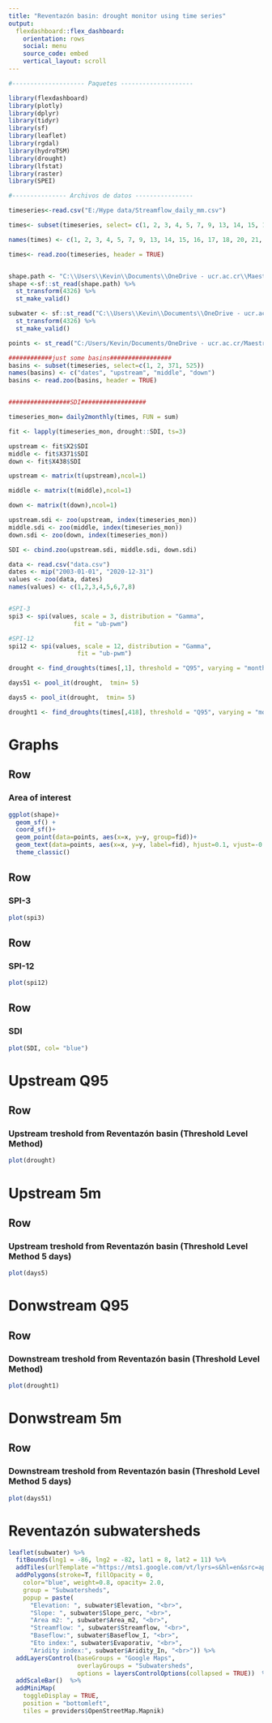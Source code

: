 ---
title: "Reventazón basin: drought monitor using time series"
output: 
  flexdashboard::flex_dashboard:
    orientation: rows
    social: menu
    source_code: embed
    vertical_layout: scroll    
---

```{r setup, include=FALSE}

#-------------------- Paquetes --------------------

library(flexdashboard)
library(plotly)
library(dplyr)
library(tidyr)
library(sf)
library(leaflet)
library(rgdal)
library(hydroTSM)
library(drought)
library(lfstat)
library(raster)
library(SPEI)


```


```{r, include=FALSE}
#--------------- Archivos de datos ----------------

timeseries<-read.csv("E:/Hype data/Streamflow_daily_mm.csv")

times<- subset(timeseries, select= c(1, 2, 3, 4, 5, 7, 9, 13, 14, 15, 16, 17, 18, 20, 21, 22, 23, 24, 27, 28, 34, 35, 37, 49, 50, 54, 63, 64, 65, 66, 67, 68, 77, 84, 88, 93, 94, 107, 108, 145, 146, 149, 158, 177, 221, 337, 338, 342, 370, 371, 384, 385, 393, 399, 418, 419, 436, 437, 462, 506, 507, 525, 526, 549, 550, 551 ))

names(times) <- c(1, 2, 3, 4, 5, 7, 9, 13, 14, 15, 16, 17, 18, 20, 21, 22, 23, 24, 27, 28, 34, 35, 37, 49, 50, 54, 63, 64, 65, 66, 67, 68, 77, 84, 88, 93, 94, 107, 108, 145, 146, 149, 158, 177, 221, 337, 338, 342, 370, 371, 384, 385, 393, 399, 418, 419, 436, 437, 462, 506, 507, 525, 526, 549, 550, 551 )

times<- read.zoo(timeseries, header = TRUE)


shape.path <- "C:\\Users\\Kevin\\Documents\\OneDrive - ucr.ac.cr\\Maestria\\Sequia y escazes de agua\\Reventazon\\Shapes\\Reventazon basin\\reventazonwgs84.shp"
shape <-sf::st_read(shape.path) %>%
  st_transform(4326) %>%
  st_make_valid()

subwater <- sf::st_read("C:\\Users\\Kevin\\Documents\\OneDrive - ucr.ac.cr\\Maestria\\Sequia y escazes de agua\\Reventazon\\Shapes\\subwatershed\\subwatersheds.shp")%>%
  st_transform(4326) %>%
  st_make_valid()

points <- st_read("C:/Users/Kevin/Documents/OneDrive - ucr.ac.cr/Maestria/Sequia y escazes de agua/Reventazon/Points/point.shp")

############just some basins#################
basins <- subset(timeseries, select=c(1, 2, 371, 525))
names(basins) <- c("dates", "upstream", "middle", "down")
basins <- read.zoo(basins, header = TRUE)


#################SDI##################

timeseries_mon= daily2monthly(times, FUN = sum)

fit <- lapply(timeseries_mon, drought::SDI, ts=3)

upstream <- fit$X2$SDI
middle <- fit$X371$SDI
down <- fit$X438$SDI

upstream <- matrix(t(upstream),ncol=1)

middle <- matrix(t(middle),ncol=1)

down <- matrix(t(down),ncol=1)

upstream.sdi <- zoo(upstream, index(timeseries_mon))
middle.sdi <- zoo(middle, index(timeseries_mon))
down.sdi <- zoo(down, index(timeseries_mon))

SDI <- cbind.zoo(upstream.sdi, middle.sdi, down.sdi)

data <- read.csv("data.csv")
dates <- mip("2003-01-01", "2020-12-31")
values <- zoo(data, dates)
names(values) <- c(1,2,3,4,5,6,7,8)


#SPI-3
spi3 <- spi(values, scale = 3, distribution = "Gamma",
                  fit = "ub-pwm")

#SPI-12
spi12 <- spi(values, scale = 12, distribution = "Gamma",
                   fit = "ub-pwm")

drought <- find_droughts(times[,1], threshold = "Q95", varying = "monthly")

days51 <- pool_it(drought,  tmin= 5)

days5 <- pool_it(drought,  tmin= 5)

drought1 <- find_droughts(times[,418], threshold = "Q95", varying = "monthly")
```

Graphs
=======================================================================
Row
-------------------------------------
### Area of interest
```{r}
ggplot(shape)+
  geom_sf() + 
  coord_sf()+
  geom_point(data=points, aes(x=x, y=y, group=fid))+
  geom_text(data=points, aes(x=x, y=y, label=fid), hjust=0.1, vjust=-0.5, size=4)+
  theme_classic()
```
Row
-------------------------------------
### SPI-3
```{r}
plot(spi3)
```
Row
-------------------------------------
### SPI-12
```{r}
plot(spi12)
```
Row
-------------------------------------
### SDI
```{r}
plot(SDI, col= "blue")
```

Upstream Q95
=======================================================================

Row {data-height=700}
-------------------------------------
### Upstream treshold from Reventazón basin (Threshold Level Method)
```{r}
plot(drought)
```

Upstream 5m
=======================================================================

Row {data-height=700}
-------------------------------------
### Upstream treshold from Reventazón basin (Threshold Level Method 5 days)
```{r}
plot(days5)
```

Donwstream Q95
=======================================================================

Row {data-height=700}
-------------------------------------
### Downstream treshold from Reventazón basin (Threshold Level Method)
```{r}
plot(drought1)
```

Donwstream 5m
=======================================================================

Row {data-height=700}
-------------------------------------
### Downstream treshold from Reventazón basin (Threshold Level Method 5 days)
```{r}
plot(days51)
```

Reventazón subwatersheds
=======================================================================
```{r}

leaflet(subwater) %>%
  fitBounds(lng1 = -86, lng2 = -82, lat1 = 8, lat2 = 11) %>%
  addTiles(urlTemplate ="https://mts1.google.com/vt/lyrs=s&hl=en&src=app&x={x}&y={y}&z={z}&s=G", attribution = 'Google', group = "Google Maps") %>%
  addPolygons(stroke=T, fillOpacity = 0,
    color="blue", weight=0.8, opacity= 2.0,
    group = "Subwatersheds",
    popup = paste(
      "Elevation: ", subwater$Elevation, "<br>",
      "Slope: ", subwater$Slope_perc, "<br>",
      "Area m2: ", subwater$Area_m2, "<br>",
      "Streamflow: ", subwater$Streamflow, "<br>",
      "Baseflow:", subwater$Baseflow_I, "<br>",
      "Eto index:", subwater$Evaporativ, "<br>",
      "Aridity index:", subwater$Aridity_In, "<br>")) %>%
  addLayersControl(baseGroups = "Google Maps",
                   overlayGroups = "Subwatersheds",
                   options = layersControlOptions(collapsed = TRUE))  %>%
  addScaleBar()  %>%
  addMiniMap(
    toggleDisplay = TRUE,
    position = "bottomleft",
    tiles = providers$OpenStreetMap.Mapnik)

```